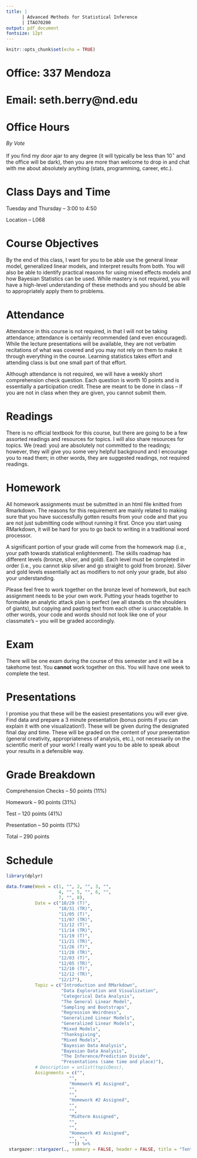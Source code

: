 ```yaml
---
title: |  
      | Advanced Methods for Statistical Inference
      | ITAO70200
output: pdf_document
fontsize: 12pt
---
```


```r
knitr::opts_chunk$set(echo = TRUE)
```

# Office: 337 Mendoza

# Email: seth.berry@nd.edu

# Office Hours

*By Vote*

If you find my door ajar to any degree (it will typically be less than 10$^\circ$ and the office will be dark), then you are more than welcome to drop in and chat with me about absolutely anything (stats, programming, career, etc.).

# Class Days and Time

Tuesday and Thursday -- 3:00 to 4:50

Location -- L068

# Course Objectives

By the end of this class, I want for you to be able use the general linear model, generalized linear models, and interpret results from both. You will also be able to identify practical reasons for using mixed effects models and how Bayesian Statistics can be used. While mastery is not required, you will have a high-level understanding of these methods and you should be able to appropriately apply them to problems.  

# Attendance

Attendance in this course is not required, in that I will not be taking attendance; attendance is certainly recommended (and even encouraged).  While the lecture presentations will be available, they are not verbatim recitations of what was covered and you may not rely on them to make it through everything in the course.  Learning statistics takes effort and attending class is but one small part of that effort.  

Although attendance is not required, we will have a weekly short comprehension check question. Each question is worth 10 points and is essentially a participation credit. These are meant to be done in class -- if you are not in class when they are given, you cannot submit them.   

# Readings

There is no official textbook for this course, but there are going to be a few assorted readings and resources for topics.  I will also share resources for topics.  We (read: you) are absolutely not committed to the readings; however, they will give you some very helpful background and I encourage you to read them; in other words, they are suggested readings, not required readings. 

# Homework

All homework assignments must be submitted in an html file knitted from Rmarkdown. The reasons for this requirement are mainly related to making sure that you have successfully gotten results from your code and that you are not just submitting code without running it first. Once you start using RMarkdown, it will be hard for you to go back to writing in a traditional word processor. 

A significant portion of your grade will come from the homework map (i.e., your path towards statistical enlightenment). The skills roadmap has different levels (bronze, silver, and gold). Each level must be completed in order (i.e., you cannot skip silver and go straight to gold from bronze). Silver and gold levels essentially act as modifiers to not only your grade, but also your understanding.

Please feel free to work together on the bronze level of homework, but each assignment needs to be your own work.  Putting your heads together to formulate an analytic attack plan is perfect (we all stands on the shoulders of giants), but copying and pasting text from each other is unacceptable. In other words, your code and words should not look like one of your classmate's -- you will be graded accordingly. 

# Exam

There will be one exam during the course of this semester and it will be a takehome test.  You **cannot** work together on this.  You will have one week to complete the test.

# Presentations

I promise you that these will be the easiest presentations you will ever give.  Find data and prepare a 3 minute presentation (bonus points if you can explain it with one visualization!).  These will be given during the designated final day and time.  These will be graded on the content of your presentation (general creativity, appropriateness of analysis, etc.), not necessarily on the scientific merit of your work!  I really want you to be able to speak about your results in a defensible way.  

# Grade Breakdown

Comprehension Checks -- 50 points (11%)

Homework -- 90 points (31%)

Test -- 120 points (41%)

Presentation -- 50 points (17%)

Total -- 290 points

# Schedule

```r
library(dplyr)

data.frame(Week = c(1, "", 2, "", 3, "",
                    4, "", 5, "", 6, "", 
                    7, "", 8),
           Date = c("10/29 (T)", 
                    "10/31 (TR)", 
                    "11/05 (T)", 
                    "11/07 (TR)", 
                    "11/12 (T)", 
                    "11/14 (TR)", 
                    "11/19 (T)", 
                    "11/21 (TR)", 
                    "11/26 (T)", 
                    "11/28 (TR)", 
                    "12/03 (T)",
                    "12/05 (TR)",
                    "12/10 (T)",
                    "12/12 (TR)", 
                    "12/17"),  
           Topic = c("Introduction and RMarkdown", 
                     "Data Exploration and Visualization", 
                     "Categorical Data Analysis", 
                     "The General Linear Model", 
                     "Sampling and Bootstraps", 
                     "Regression Weirdness", 
                     "Generalized Linear Models", 
                     "Generalized Linear Models", 
                     "Mixed Models", 
                     "Thanksgiving", 
                     "Mixed Models",
                     "Bayesian Data Analysis", 
                     "Bayesian Data Analysis", 
                     "The Inference/Prediction Divide", 
                     "Presentations (same time and place)"), 
           # Description = unlist(topicDesc),
           Assignments = c("", 
                        "", 
                        "Homework #1 Assigned", 
                        "",
                        "",
                        "Homework #2 Assigned",
                        "",
                        "",
                        "Midterm Assigned",
                        "",
                        "",
                        "Homework #3 Assigned", 
                        "", "", 
                        "")) %>% 
 stargazer::stargazer(., summary = FALSE, header = FALSE, title = "Tentative Schedule")
```

